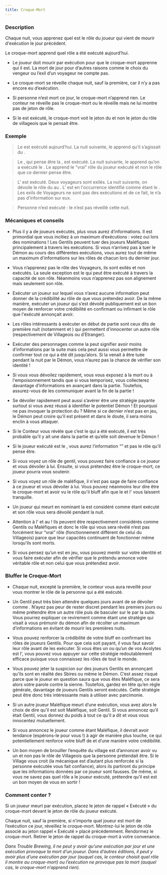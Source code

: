 ```yaml
---
title: Croque-Mort
---
```



<Role CROQUE_MORT header />

### Description

Chaque nuit, vous apprenez quel est le rôle du joueur qui vient de mourir d'exécution le jour précédent.

Le croque-mort apprend quel rôle a été exécuté aujourd’hui.

-	Le joueur doit mourir par exécution pour que le croque-mort apprenne qui il est. La mort de jour pour d’autres raisons comme le choix du vengeur ou l’exil d’un voyageur ne compte pas.

-	Le croque-mort se réveille chaque nuit, sauf la première, car il n’y a pas encore eu d’exécution.

-	Si personne n’est mort ce jour, le croque-mort n’apprend rien. Le conteur ne réveille pas le croque-mort ou le réveille mais ne lui montre pas de jeton de rôle. 

-	Si le <Role SOULARD /> est exécuté, le croque-mort voit le jeton du <Role SOULARD /> et non le jeton du rôle de villageois que le <Role SOULARD /> pensait être. 


### Exemple 
> Le <Role MAIRE /> est exécuté aujourd’hui. La nuit suivante, le <Role CROQUE_MORT /> apprend qu’il s’agissait du <Role MAIRE />.

> Le <Role SOULARD />, qui pense être la <Role PUCELLE />, est exécuté. La nuit suivante, le <Role CROQUE_MORT /> apprend qu’on a exécuté le <Role SOULARD />. Le <Role CROQUE_MORT /> apprend le “vrai” rôle du joueur exécuté et non le rôle que ce dernier pense être.

> L'<Role ESPION /> est exécuté. Deux voyageurs sont exilés. La nuit suivante, on dévoile le rôle du <Role MAJORDOME /> au <Role CROQUE_MORT />. L'<Role ESPION /> est en l'occurrence identifié comme étant le <Role MAJORDOME />. Les exils de Voyageurs ne sont pas des exécutions et de ce fait, le <Role CROQUE_MORT /> n’a pas d’information sur eux.

> Personne n’est exécuté : le <Role CROQUE_MORT /> n’est pas réveillé cette nuit.
 
### Mécaniques et conseils
- Plus il y a de joueurs exécutés, plus vous aurez d’informations. Il est primordial que vous incitiez à un maximum d’exécutions : votez oui lors des nominations ! Les Gentils peuvent tuer des joueurs Maléfiques principalement à travers les exécutions. Si vous n’arrivez pas à tuer le Démon au cours des différentes exécutions, vous aurez tout de même un maximum d'informations sur les rôles de chacun lors du dernier jour.

- Vous n’apprenez pas le rôle des Voyageurs, ils sont exilés et non exécutés. La seule exception est le <Role BOUC_EMISSAIRE /> qui peut être exécuté à travers la capacité de son rôle. Néanmoins vous n’apprenez pas son alignement mais seulement son rôle.

- Exécuter un joueur sur lequel vous n’avez aucune information peut donner de la crédibilité au rôle de <Role CROQUE_MORT /> que vous prétendez avoir. De la même manière, exécuter un joueur qui s’est dévoilé publiquement est un bon moyen de renforcer votre crédibilité en confirmant ou infirmant le rôle que l'exécuté annonçait avoir.

- Les rôles intéressants à exécuter en début de partie sont ceux dits de première nuit (notamment <Role LAVANDIERE /> et <Role ARCHIVISTE />)  qui permettent d'innocenter un autre rôle (respectivement de Villageois ou d’Etranger).

- Exécuter des personnages comme la <Role VOYANTE /> peut signifier avoir moins d’informations par la suite mais cela peut aussi vous permettre de confirmer tout ce qui a été dit jusqu’alors. Si la <Role VOYANTE /> venait à être tuée pendant la nuit par le Démon, vous n’aurez pas la chance de vérifier son identité !

- Si vous vous dévoilez rapidement, vous vous exposez  à la mort ou à l'empoisonnement tandis que si vous temporisez, vous collecterez davantage d’informations en avançant dans la partie. Toutefois, assurez-vous de les communiquer avant la fin de la partie !

- Se dévoiler rapidement peut aussi s’avérer être une stratégie payante surtout si vous avez réussi à identifier le potentiel Démon ! Et pourquoi ne pas invoquer la protection du <Role MOINE /> ? Même si ce dernier n’est pas en jeu, le Démon peut croire qu’il est présent et dans le doute, il sera moins enclin à vous attaquer.

- Si le Conteur vous révèle que c’est le <Role IMP /> qui a été exécuté, il est très probable qu’il y ait une <Role CROQUEUSE_D_HOMMES /> dans la partie et qu’elle soit devenue le Démon !

- Si le joueur exécuté est le <Role SOULARD />, vous aurez l’information “<Role SOULARD />” et pas le rôle qu’il pense être.

- Si vous voyez un rôle de gentil, vous pouvez faire confiance à ce joueur et vous dévoiler à lui. Ensuite, si vous prétendez être le croque-mort, ce joueur pourra vous soutenir.

- Si vous voyez un rôle de maléfique, il n'est pas sage de faire confiance à ce joueur et vous dévoiler à lui. Vous pouvez néanmoins leur dire être le croque-mort et avoir vu le rôle qu'il bluff afin que le <Role IMP /> et l'<Role EMPOISONNEUR /> vous laissent tranquille.

- Un joueur qui meurt en nominant la <Role PUCELLE /> est considéré comme étant exécuté et son rôle vous sera dévoilé pendant la nuit.

- Attention à l'<Role ESPION /> et au <Role RECLUS /> ! Ils peuvent être respectivement considérés comme Gentils ou Maléfiques et donc le rôle qui vous sera révélé n’est pas forcément leur “vrai” rôle (fonctionnement différent de celui du Villageois) parce que leur capacités continuent de fonctionner même lorsqu’ils sont morts.

- Si vous pensez qu’un <Role CROQUE_MORT /> est en jeu, vous pouvez mentir sur votre identité et vous faire exécuter afin de vérifier que le prétendu <Role CROQUE_MORT /> annonce votre véritable rôle et non celui que vous prétendiez avoir.

### Bluffer le Croque-Mort

- Chaque nuit, excepté la première, le conteur vous aura reveillé pour vous montrer le rôle de la personne qui a été exécuté.

- Un <Role CROQUE_MORT /> Gentil peut très bien attendre quelques jours avant de se dévoiler comme <Role CROQUE_MORT />. N’ayez pas peur de rester discret pendant les premiers jours ou même prétendre être un autre rôle puis de basculer sur le <Role CROQUE_MORT /> par la suite. Vous pourrez expliquer ce revirement comme étant une stratégie qui visait à vous prémunir du démon afin de récolter un maximum d’informations en évitant de mourir les premières nuits.

- Vous pouvez renforcer la crédibilité de votre bluff en confirmant les rôles de joueurs Gentils. Pour que cela soit payant, il vous faut savoir leur rôle avant de les exécuter. Si vous êtes un <Role ESPION /> ou qu’un de vos Acolytes est l'<Role ESPION />, vous pouvez vous appuyer sur cette stratégie redoutablement efficace puisque vous connaissez les rôles de tout le monde.

- Vous pouvez jeter la suspicion sur des joueurs Gentils en annonçant qu’ils sont en réalité des Sbires ou même le Démon. C’est assez risqué parce que le joueur en question saura que vous êtes Maléfique, ce sera alors votre parole contre la sienne. Toutefois, gardez en tête qu’en règle générale, davantage de joueurs Gentils seront exécutés. Cette stratégie peut être donc très intéressante mais à utiliser avec parcimonie.

- Si un autre joueur Maléfique meurt d’une exécution, vous avez alors le choix de dire qu’il est soit Maléfique, soit Gentil. Si vous annoncez qu’il était Gentil, vous donnez du poids à tout ce qu’il a dit et vous vous innocentez mutuellement. 

- Si vous annoncez le joueur comme étant Maléfique, il devrait avoir tendance (espérons-le pour vous !) à agir de manière plus louche, ce qui potentiellement renforce votre bluff de <Role CROQUE_MORT /> et d’une manière votre crédibilité.

- Un bon moyen de brouiller l’enquête du village est d’annoncer avoir vu un <Role SOULARD /> et non pas le rôle de Villageois que la personne prétendait être. Si le Village vous croit (la mécanique est d’autant plus renforcée si la personne exécutée vous fait confiance), alors ils partiront du principe que les informations données par ce joueur sont fausses. De même, si vous ne savez pas quel rôle a le joueur exécuté, prétendre qu’il est <Role SOULARD /> est un bon moyen de vous en sortir !

### Comment conter ?

Si un joueur meurt par exécution, placez le jeton de rappel « Exécuté » du croque-mort devant le jeton de rôle du joueur exécuté.

Chaque nuit, sauf la première, si n’importe quel joueur est mort de l’exécution ce jour, réveillez le croque-mort. Montrez-lui le jeton de rôle associé au jeton rappel « Exécuté » placé précédemment. Rendormez le croque-mort. Retirer le jeton de rappel du croque-mort à votre convenance. 

_Dans Trouble Brewing, il ne peut y avoir qu’une exécution par jour et une exécution provoque la mort d’un joueur. Dans d’autres éditions, il peut y avoir plus d’une exécution par jour (auquel cas, le conteur choisit quel rôle il montre au croque-mort) ou l’exécution ne provoque pas la mort (auquel cas, le croque-mort n’apprend rien)._
